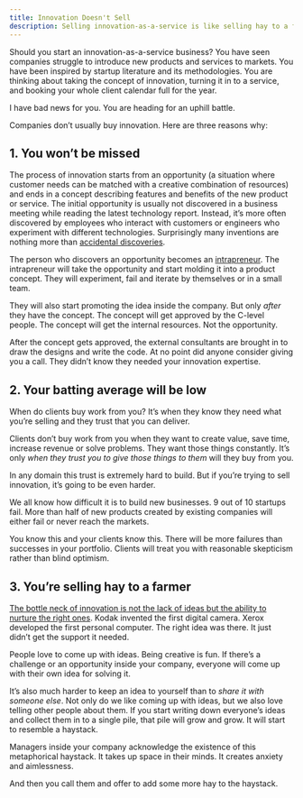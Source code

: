 ```yaml
---
title: Innovation Doesn't Sell
description: Selling innovation-as-a-service is like selling hay to a farmer
---
```


Should you start an innovation-as-a-service business? You have seen companies struggle to introduce new products and services to markets. You have been inspired by startup literature and its methodologies. You are thinking about taking the concept of innovation, turning it in to a service, and booking your whole client calendar full for the year.

I have bad news for you. You are heading for an uphill battle.

Companies don’t usually buy innovation. Here are three reasons why:

## 1. You won’t be missed

The process of innovation starts from an opportunity (a situation where customer needs can be matched with a creative combination of resources) and ends in a concept describing features and benefits of the new product or service. The initial opportunity is usually not discovered in a business meeting while reading the latest technology report. Instead, it’s more often discovered by employees who interact with customers or engineers who experiment with different technologies. Surprisingly many inventions are nothing more than [accidental discoveries](https://www.nytimes.com/2016/01/03/opinion/how-to-cultivate-the-art-of-serendipity.html).

The person who discovers an opportunity becomes an [intrapreneur](https://en.wikipedia.org/wiki/Intrapreneurship). The intrapreneur will take the opportunity and start molding it into a product concept. They will experiment, fail and iterate by themselves or in a small team.

They will also start promoting the idea inside the company. But only _after_ they have the concept. The concept will get approved by the C-level people. The concept will get the internal resources. Not the opportunity.

After the concept gets approved, the external consultants are brought in to draw the designs and write the code. At no point did anyone consider giving you a call. They didn’t know they needed your innovation expertise.

## 2. Your batting average will be low

When do clients buy work from you? It’s when they know they need what you’re selling and they trust that you can deliver.

Clients don’t buy work from you when they want to create value, save time, increase revenue or solve problems. They want those things constantly. It’s only _when they trust you to give those things to them_ will they buy from you.

In any domain this trust is extremely hard to build. But if you’re trying to sell innovation, it’s going to be even harder.

We all know how difficult it is to build new businesses. 9 out of 10 startups fail. More than half of new products created by existing companies will either fail or never reach the markets.

You know this and your clients know this. There will be more failures than successes in your portfolio. Clients will treat you with reasonable skepticism rather than blind optimism.

## 3. You’re selling hay to a farmer

[The bottle neck of innovation is not the lack of ideas but the ability to nurture the right ones](https://hbr.org/2013/07/innovation-isnt-an-idea-proble). Kodak invented the first digital camera. Xerox developed the first personal computer. The right idea was there. It just didn’t get the support it needed.

People love to come up with ideas. Being creative is fun. If there’s a challenge or an opportunity inside your company, everyone will come up with their own idea for solving it.

It’s also much harder to keep an idea to yourself than to _share it with someone else_. Not only do we like coming up with ideas, but we also love telling other people about them. If you start writing down everyone’s ideas and collect them in to a single pile, that pile will grow and grow. It will start to resemble a haystack.

Managers inside your company acknowledge the existence of this metaphorical haystack. It takes up space in their minds. It creates anxiety and aimlessness.

And then you call them and offer to add some more hay to the haystack.
